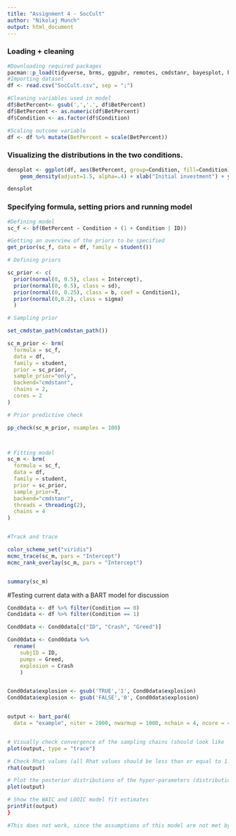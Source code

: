 ---
title: "Assignment 4 - SocCult"
author: "Nikolaj Munch"
output: html_document
---

### Loading + cleaning

```{r}
#Downloading required packages
pacman::p_load(tidyverse, brms, ggpubr, remotes, cmdstanr, bayesplot, hBayesDM)
#Importing dataset
df <- read.csv("SocCult.csv", sep = ";")

#Cleaning variables used in model
df$BetPercent<- gsub(',','.', df$BetPercent)
df$BetPercent <- as.numeric(df$BetPercent)
df$Condition <- as.factor(df$Condition)

#Scaling outcome variable
df <- df %>% mutate(BetPercent = scale(BetPercent))

```

### Visualizing the distributions in the two conditions. 

```{r}

densplot <- ggplot(df, aes(BetPercent, group=Condition, fill=Condition)) +
    geom_density(adjust=1.5, alpha=.4) + xlab("Initial investment") + ylab("Density") + labs(title="Money invested in each condition", size = 15) + scale_fill_discrete(name = "Condition : ", labels = c("Without social prime", "With social prime")) + theme(legend.position = "bottom",legend.box = "vertical")

densplot

```




### Specifying formula, setting priors and running model

```{r}
#Defining model
sc_f <- bf(BetPercent ~ Condition + (1 + Condition | ID))

#Getting an overview of the priors to be specified
get_prior(sc_f, data = df, family = student())

# Defining priors

sc_prior <- c(
  prior(normal(0, 0.5), class = Intercept), 
  prior(normal(0, 0.5), class = sd),
  prior(normal(0, 0.25), class = b, coef = Condition1),
  prior(normal(0,0.2), class = sigma)
  )

# Sampling prior 

set_cmdstan_path(cmdstan_path())

sc_m_prior <- brm(
  formula = sc_f,
  data = df,
  family = student,
  prior = sc_prior,
  sample_prior="only",
  backend="cmdstanr",
  chains = 2,
  cores = 2
)

# Prior predictive check

pp_check(sc_m_prior, nsamples = 100)



# Fitting model
sc_m <- brm(
  formula = sc_f,
  data = df,
  family = student,
  prior = sc_prior,
  sample_prior=T,
  backend="cmdstanr",
  threads = threading(2),
  chains = 4
)


#Track and trace

color_scheme_set("viridis")
mcmc_trace(sc_m, pars = "Intercept")
mcmc_rank_overlay(sc_m, pars = "Intercept")


summary(sc_m)

```

#Testing current data with a BART model for discussion 

```{r}


Cond0data <- df %>% filter(Condition == 0)
Cond1data <- df %>% filter(Condition == 1)

Cond0data <- Cond0data[c("ID", "Crash", "Greed")] 

Cond0data <- Cond0data %>% 
  rename(
    subjID = ID,
    pumps = Greed,
    explosion = Crash
    )


Cond0data$explosion <- gsub('TRUE','1', Cond0data$explosion)
Cond0data$explosion <- gsub('FALSE','0', Cond0data$explosion)


output <- bart_par4(
  data = "example", niter = 2000, nwarmup = 1000, nchain = 4, ncore = 4)


# Visually check convergence of the sampling chains (should look like 'hairy caterpillars')
plot(output, type = "trace")

# Check Rhat values (all Rhat values should be less than or equal to 1.1)
rhat(output)

# Plot the posterior distributions of the hyper-parameters (distributions should be unimodal)
plot(output)

# Show the WAIC and LOOIC model fit estimates
printFit(output)
}

#This does not work, since the assumptions of this model are not met by my experimental design. For further research it would be extremely interesting to combine the gameplay mechanics of BART with a betting system, and them trying to analyse player behavior in relation to bet/pump + explosion. 


```




